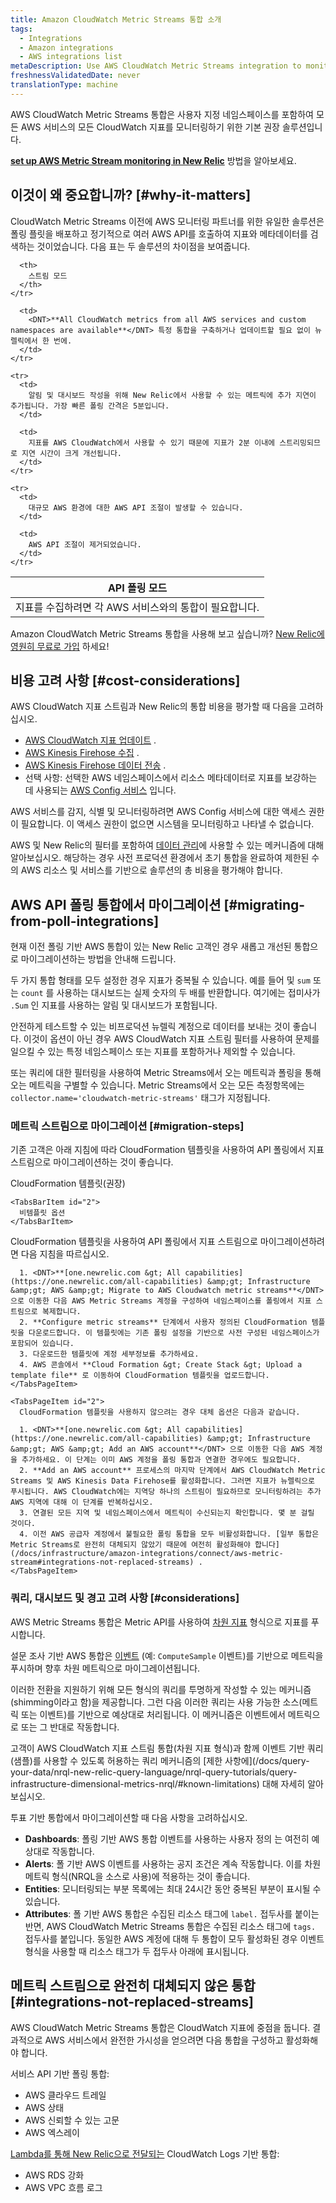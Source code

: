```yaml
---
title: Amazon CloudWatch Metric Streams 통합 소개
tags:
  - Integrations
  - Amazon integrations
  - AWS integrations list
metaDescription: Use AWS CloudWatch Metric Streams integration to monitor all CloudWatch metrics from all AWS services.
freshnessValidatedDate: never
translationType: machine
---
```


AWS CloudWatch Metric Streams 통합은 사용자 지정 네임스페이스를 포함하여 모든 AWS 서비스의 모든 CloudWatch 지표를 모니터링하기 위한 기본 권장 솔루션입니다.

<DNT>**[set up AWS Metric Stream monitoring in New Relic](/docs/infrastructure/amazon-integrations/connect/aws-metric-stream-setup)**</DNT> 방법을 알아보세요.

## 이것이 왜 중요합니까? [#why-it-matters]

CloudWatch Metric Streams 이전에 AWS 모니터링 파트너를 위한 유일한 솔루션은 폴링 플릿을 배포하고 정기적으로 여러 AWS API를 호출하여 지표와 메타데이터를 검색하는 것이었습니다. 다음 표는 두 솔루션의 차이점을 보여줍니다.

<table>
  <thead>
    <tr>
      <th>
        API 폴링 모드
      </th>

      <th>
        스트림 모드
      </th>
    </tr>
  </thead>

  <tbody>
    <tr>
      <td>
        지표를 수집하려면 각 AWS 서비스와의 통합이 필요합니다.
      </td>

      <td>
        <DNT>**All CloudWatch metrics from all AWS services and custom namespaces are available**</DNT> 특정 통합을 구축하거나 업데이트할 필요 없이 뉴렐릭에서 한 번에.
      </td>
    </tr>

    <tr>
      <td>
        알림 및 대시보드 작성을 위해 New Relic에서 사용할 수 있는 메트릭에 추가 지연이 추가됩니다. 가장 빠른 폴링 간격은 5분입니다.
      </td>

      <td>
        지표를 AWS CloudWatch에서 사용할 수 있기 때문에 지표가 2분 이내에 스트리밍되므로 지연 시간이 크게 개선됩니다.
      </td>
    </tr>

    <tr>
      <td>
        대규모 AWS 환경에 대한 AWS API 조절이 발생할 수 있습니다.
      </td>

      <td>
        AWS API 조절이 제거되었습니다.
      </td>
    </tr>
  </tbody>
</table>

Amazon CloudWatch Metric Streams 통합을 사용해 보고 싶습니까? [New Relic에 영원히 무료로 가입](https://newrelic.com/signup) 하세요!

## 비용 고려 사항 [#cost-considerations]

AWS CloudWatch 지표 스트림과 New Relic의 통합 비용을 평가할 때 다음을 고려하십시오.

* [AWS CloudWatch 지표 업데이트](https://aws.amazon.com/cloudwatch/pricing/) .
* [AWS Kinesis Firehose 수집](https://aws.amazon.com/kinesis/data-firehose/pricing/) .
* [AWS Kinesis Firehose 데이터 전송](https://aws.amazon.com/kinesis/data-firehose/pricing/) .
* 선택 사항: 선택한 AWS 네임스페이스에서 리소스 메타데이터로 지표를 보강하는 데 사용되는 [AWS Config 서비스](https://aws.amazon.com/config/pricing/) 입니다.

<Callout variant="tip">
  AWS 서비스를 감지, 식별 및 모니터링하려면 AWS Config 서비스에 대한 액세스 권한이 필요합니다. 이 액세스 권한이 없으면 시스템을 모니터링하고 나타낼 수 없습니다.
</Callout>

AWS 및 New Relic의 필터를 포함하여 [데이터 관리](/docs/infrastructure/amazon-integrations/connect/aws-metric-stream-setup#manage-data)에 사용할 수 있는 메커니즘에 대해 알아보십시오. 해당하는 경우 사전 프로덕션 환경에서 초기 통합을 완료하여 제한된 수의 AWS 리소스 및 서비스를 기반으로 솔루션의 총 비용을 평가해야 합니다.

## AWS API 폴링 통합에서 마이그레이션 [#migrating-from-poll-integrations]

현재 이전 폴링 기반 AWS 통합이 있는 New Relic 고객인 경우 새롭고 개선된 통합으로 마이그레이션하는 방법을 안내해 드립니다.

두 가지 통합 형태를 모두 설정한 경우 지표가 중복될 수 있습니다. 예를 들어 <InlinePopover type="alerts" />및 `sum` 또는 `count` 를 사용하는 대시보드는 실제 숫자의 두 배를 반환합니다. 여기에는 접미사가 `.Sum` 인 지표를 사용하는 알림 및 대시보드가 포함됩니다.

안전하게 테스트할 수 있는 비프로덕션 뉴렐릭 계정으로 데이터를 보내는 것이 좋습니다. 이것이 옵션이 아닌 경우 AWS CloudWatch 지표 스트림 필터를 사용하여 문제를 일으킬 수 있는 특정 네임스페이스 또는 지표를 포함하거나 제외할 수 있습니다.

또는 쿼리에 대한 필터링을 사용하여 Metric Streams에서 오는 메트릭과 폴링을 통해 오는 메트릭을 구별할 수 있습니다. Metric Streams에서 오는 모든 측정항목에는 `collector.name='cloudwatch-metric-streams'` 태그가 지정됩니다.

### 메트릭 스트림으로 마이그레이션 [#migration-steps]

기존 고객은 아래 지침에 따라 CloudFormation 템플릿을 사용하여 API 폴링에서 지표 스트림으로 마이그레이션하는 것이 좋습니다.

<Tabs>
  <TabsBar>
    <TabsBarItem id="1">
      CloudFormation 템플릿(권장)
    </TabsBarItem>

    <TabsBarItem id="2">
      비템플릿 옵션
    </TabsBarItem>
  </TabsBar>

  <TabsPages>
    <TabsPageItem id="1">
      CloudFormation 템플릿을 사용하여 API 폴링에서 지표 스트림으로 마이그레이션하려면 다음 지침을 따르십시오.

      1. <DNT>**[one.newrelic.com &gt; All capabilities](https://one.newrelic.com/all-capabilities) &amp;gt; Infrastructure &amp;gt; AWS &amp;gt; Migrate to AWS Cloudwatch metric streams**</DNT> 으로 이동한 다음 AWS Metric Streams 계정을 구성하여 네임스페이스를 폴링에서 지표 스트림으로 복제합니다.
      2. **Configure metric streams** 단계에서 사용자 정의된 CloudFormation 템플릿을 다운로드합니다. 이 템플릿에는 기존 폴링 설정을 기반으로 사전 구성된 네임스페이스가 포함되어 있습니다.
      3. 다운로드한 템플릿에 계정 세부정보를 추가하세요.
      4. AWS 콘솔에서 **Cloud Formation &gt; Create Stack &gt; Upload a template file** 로 이동하여 CloudFormation 템플릿을 업로드합니다.
    </TabsPageItem>

    <TabsPageItem id="2">
      CloudFormation 템플릿을 사용하지 않으려는 경우 대체 옵션은 다음과 같습니다.

      1. <DNT>**[one.newrelic.com &gt; All capabilities](https://one.newrelic.com/all-capabilities) &amp;gt; Infrastructure &amp;gt; AWS &amp;gt; Add an AWS account**</DNT> 으로 이동한 다음 AWS 계정을 추가하세요. 이 단계는 이미 AWS 계정을 폴링 통합과 연결한 경우에도 필요합니다.
      2. **Add an AWS account** 프로세스의 마지막 단계에서 AWS CloudWatch Metric Streams 및 AWS Kinesis Data Firehose를 활성화합니다. 그러면 지표가 뉴렐릭으로 푸시됩니다. AWS CloudWatch에는 지역당 하나의 스트림이 필요하므로 모니터링하려는 추가 AWS 지역에 대해 이 단계를 반복하십시오.
      3. 연결된 모든 지역 및 네임스페이스에서 메트릭이 수신되는지 확인합니다. 몇 분 걸릴 것이다.
      4. 이전 AWS 공급자 계정에서 불필요한 폴링 통합을 모두 비활성화합니다. [일부 통합은 Metric Streams로 완전히 대체되지 않았기 때문에 여전히 활성화해야 합니다](/docs/infrastructure/amazon-integrations/connect/aws-metric-stream#integrations-not-replaced-streams) .
    </TabsPageItem>
  </TabsPages>
</Tabs>

### 쿼리, 대시보드 및 경고 고려 사항 [#considerations]

AWS Metric Streams 통합은 Metric API를 사용하여 [차원 지표](/docs/data-apis/understand-data/new-relic-data-types/#dimensional-metrics) 형식으로 지표를 푸시합니다.

설문 조사 기반 AWS 통합은 [이벤트](/docs/data-apis/understand-data/new-relic-data-types/#events-new-relic) (예: `ComputeSample` 이벤트)를 기반으로 메트릭을 푸시하며 향후 차원 메트릭으로 마이그레이션됩니다.

이러한 전환을 지원하기 위해 모든 형식의 쿼리를 투명하게 작성할 수 있는 메커니즘(shimming이라고 함)을 제공합니다. 그런 다음 이러한 쿼리는 사용 가능한 소스(메트릭 또는 이벤트)를 기반으로 예상대로 처리됩니다. 이 메커니즘은 이벤트에서 메트릭으로 또는 그 반대로 작동합니다.

<Callout variant="tip">
  고객이 AWS CloudWatch 지표 스트림 통합(차원 지표 형식)과 함께 이벤트 기반 쿼리(샘플)를 사용할 수 있도록 허용하는 쿼리 메커니즘의 [제한 사항에](/docs/query-your-data/nrql-new-relic-query-language/nrql-query-tutorials/query-infrastructure-dimensional-metrics-nrql/#known-limitations) 대해 자세히 알아보십시오.
</Callout>

투표 기반 통합에서 마이그레이션할 때 다음 사항을 고려하십시오.

* <DNT>**Dashboards**</DNT>: 폴링 기반 AWS 통합 이벤트를 사용하는 사용자 정의 <InlinePopover type="dashboards" />는 여전히 예상대로 작동합니다.
* <DNT>**Alerts**</DNT>: 폴 기반 AWS 이벤트를 사용하는 공지 조건은 계속 작동합니다. 이를 차원 메트릭 형식(NRQL을 소스로 사용)에 적용하는 것이 좋습니다.
* <DNT>**Entities**</DNT>: 모니터링되는 부분 목록에는 최대 24시간 동안 중복된 부분이 표시될 수 있습니다.
* <DNT>**Attributes**</DNT>: 폴 기반 AWS 통합은 수집된 리소스 태그에 `label.` 접두사를 붙이는 반면, AWS CloudWatch Metric Streams 통합은 수집된 리소스 태그에 `tags.` 접두사를 붙입니다. 동일한 AWS 계정에 대해 두 통합이 모두 활성화된 경우 이벤트 형식을 사용할 때 리소스 태그가 두 접두사 아래에 표시됩니다.

## 메트릭 스트림으로 완전히 대체되지 않은 통합 [#integrations-not-replaced-streams]

AWS CloudWatch Metric Streams 통합은 CloudWatch 지표에 중점을 둡니다. 결과적으로 AWS 서비스에서 완전한 가시성을 얻으려면 다음 통합을 구성하고 활성화해야 합니다.

서비스 API 기반 폴링 통합:

* AWS 클라우드 트레일
* AWS 상태
* AWS 신뢰할 수 있는 고문
* AWS 엑스레이

[Lambda를 통해 New Relic으로 전달되는](/docs/logs/forward-logs/aws-lambda-sending-cloudwatch-logs) CloudWatch Logs 기반 통합:

* AWS RDS 강화
* AWS VPC 흐름 로그